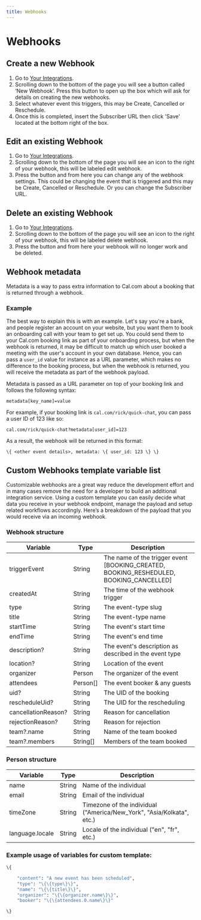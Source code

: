 ```yaml
---
title: Webhooks
---
```


# Webhooks

## Create a new Webhook

1. Go to [Your Integrations](https://app.cal.com/integrations).
2. Scrolling down to the bottom of the page you will see a button called ‘New Webhook’. Press this button to open up the box which will ask for details on creating the new webhooks.
3. Select whatever event this triggers, this may be Create, Cancelled or Reschedule.
4. Once this is completed, insert the Subscriber URL then click 'Save' located at the bottom right of the box.

## Edit an existing Webhook

1. Go to [Your Integrations](https://app.cal.com/integrations).
2. Scrolling down to the bottom of the page you will see an icon to the right of your webhook, this will be labeled edit webhook.
3. Press the button and from here you can change any of the webhook settings. This could be changing the event that is triggered and this may be Create, Cancelled or Reschedule. Or you can change the Subscriber URL.

## Delete an existing Webhook

1. Go to [Your Integrations](https://app.cal.com/integrations).
2. Scrolling down to the bottom of the page you will see an icon to the right of your webhook, this will be labeled delete webhook.
3. Press the button and from here your webhook will no longer work and be deleted.

## Webhook metadata

Metadata is a way to pass extra information to Cal.com about a booking that is returned through a webhook.

### Example

The best way to explain this is with an example. Let's say you're a bank, and people register an account on your website, but you want them to book an onboarding call with your team to get set up. You could send them to your Cal.com booking link as part of your onboarding process, but when the webhook is returned, it may be difficult to match up which user booked a meeting with the user's account in your own database. Hence, you can pass a `user_id` value for instance as a URL parameter, which makes no difference to the booking process, but when the webhook is returned, you will receive the metadata as part of the webhook payload.

Metadata is passed as a URL parameter on top of your booking link and follows the following syntax:

```text
metadata[key_name]=value
```

For example, if your booking link is `cal.com/rick/quick-chat`, you can pass a user ID of 123 like so:

```text
cal.com/rick/quick-chat?metadata[user_id]=123
```

As a result, the webhook will be returned in this format:

```text
\{ <other event details>, metadata: \{ user_id: 123 \} \}
```

## Custom Webhooks template variable list

Customizable webhooks are a great way reduce the development effort and in many cases remove the need for a developer to build an additional integration service. Using a custom template you can easily decide what data you receive in your webhook endpoint, manage the payload and setup related workflows accordingly. Here’s a breakdown of the payload that you would receive via an incoming webhook.

### Webhook structure

| Variable            | Type     | Description                                                                            |
| ------------------- | -------- | -------------------------------------------------------------------------------------- |
| triggerEvent        | String   | The name of the trigger event [BOOKING_CREATED, BOOKING_RESHEDULED, BOOKING_CANCELLED] |
| createdAt           | String   | The time of the webhook trigger                                                        |
| type                | String   | The event-type slug                                                                    |
| title               | String   | The event-type name                                                                    |
| startTime           | String   | The event's start time                                                                 |
| endTime             | String   | The event's end time                                                                   |
| description?        | String   | The event's description as described in the event type                                 |
| location?           | String   | Location of the event                                                                  |
| organizer           | Person   | The organizer of the event                                                             |
| attendees           | Person[] | The event booker & any guests                                                          |
| uid?                | String   | The UID of the booking                                                                 |
| rescheduleUid?      | String   | The UID for the rescheduling                                                           |
| cancellationReason? | String   | Reason for cancellation                                                                |
| rejectionReason?    | String   | Reason for rejection                                                                   |
| team?.name          | String   | Name of the team booked                                                                |
| team?.members       | String[] | Members of the team booked                                                             |

### Person structure

| Variable        | Type   | Description                                                           |
| --------------- | ------ | --------------------------------------------------------------------- |
| name            | String | Name of the individual                                                |
| email           | String | Email of the individual                                               |
| timeZone        | String | Timezone of the individual ("America/New_York", "Asia/Kolkata", etc.) |
| language.locale | String | Locale of the individual ("en", "fr", etc.)                           |

### Example usage of variables for custom template:

```sh
\{

    "content": "A new event has been scheduled",
    "type": "\{\{type\}\}",
    "name": "\{\{title\}\}",
    "organizer": "\{\{organizer.name\}\}",
    "booker": "\{\{attendees.0.name\}\}"

\}
```
